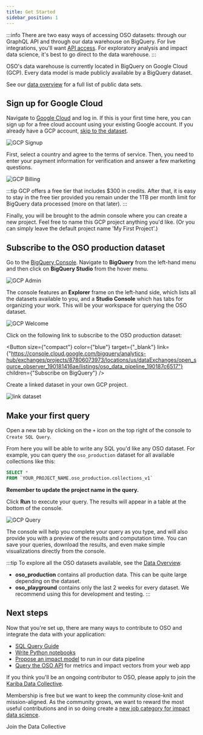```yaml
---
title: Get Started
sidebar_position: 1
---
```



:::info
There are two easy ways of accessing OSO datasets: through our GraphQL API
and through our data warehouse on BigQuery. 
For live integrations, you'll want [API access](../integrate/api.md).
For exploratory analysis and impact data science,
it's best to go direct to the data warehouse. 
:::

OSO's data warehouse is currently located in BigQuery on Google Cloud (GCP).
Every data model is made publicly available by a BigQuery dataset.

See our [data overview](../integrate/overview/index.mdx)
for a full list of public data sets. 

## Sign up for Google Cloud

Navigate to [Google Cloud](https://cloud.google.com/) and log in.
If this is your first time here, you can sign up for a free cloud account
using your existing Google account.
If you already have a GCP account,
[skip to the dataset](#subscribe-to-the-oso-production-dataset).

![GCP Signup](./gcp_signup.png)

First, select a country and agree to the terms of service.
Then, you need to enter your payment information for verification
and answer a few marketing questions.

![GCP Billing](./gcp_billing.png)

:::tip
GCP offers a free tier that includes $300 in credits. After that, it is easy to stay in the free tier provided you remain under the
1TB per month limit for BigQuery data processed (more on that later).
:::

Finally, you will be brought to the admin console where you can create a new project.
Feel free to name this GCP project anything you'd like.
(Or you can simply leave the default project name 'My First Project'.)

## Subscribe to the OSO production dataset

Go to the [BigQuery Console](https://console.cloud.google.com/bigquery).
Navigate to **BigQuery** from the left-hand menu and
then click on **BigQuery Studio** from the hover menu.

![GCP Admin](./gcp_admin.png)

The console features an **Explorer** frame on the left-hand side,
which lists all the datasets available to you,
and a **Studio Console** which has tabs for organizing your work.
This will be your workspace for querying the OSO dataset.

![GCP Welcome](./gcp_welcome.png)

Click on the following link to subscribe to the OSO production dataset:

<Button
  size={"compact"}
  color={"blue"}
  target={"_blank"}
  link={"https://console.cloud.google.com/bigquery/analytics-hub/exchanges/projects/87806073973/locations/us/dataExchanges/open_source_observer_190181416ae/listings/oso_data_pipeline_190187c6517"}
  children={"Subscribe on BigQuery"}
/>

Create a linked dataset in your own GCP project.

![link dataset](../integrate/overview/bigquery_subscribe.png)

## Make your first query

Open a new tab by clicking on the `+` icon
on the top right of the console to `Create SQL Query`.

From here you will be able to write any SQL you'd like any OSO dataset.
For example, you can query the `oso_production` dataset for 
all available collections like this:

```sql
SELECT *
FROM `YOUR_PROJECT_NAME.oso_production.collections_v1`
```

**Remember to update the project name in the query.**

Click **Run** to execute your query.
The results will appear in a table at the bottom of the console.

![GCP Query](./gcp_query.png)

The console will help you complete your query as you type, and will also provide you with a preview of the results and computation time. 
You can save your queries, download the results, and even make simple visualizations directly from the console.

:::tip
To explore all the OSO datasets available, see the 
[Data Overview](../integrate/overview/index.mdx).

- **oso\_production** contains all production data. This can be quite large depending on the dataset.
- **oso\_playground** contains only the last 2 weeks for every dataset. We recommend using this for development and testing.
:::

## Next steps

Now that you're set up, there are many ways to contribute to OSO and integrate the data with your application:

- [SQL Query Guide](../integrate/query-data.mdx)
- [Write Python notebooks](../integrate/python-notebooks.md)
- [Propose an impact model](../contribute/impact-models.md) to run in our data pipeline
- [Query the OSO API](../integrate/api.md) for metrics and impact vectors from your web app

If you think you'll be an ongoing contributor to OSO,
please apply to join the [Kariba Data Collective](https://www.kariba.network). 

Membership is free but we want to keep the community close-knit and mission-aligned.
As the community grows, we want to reward the most useful contributions and
in so doing create a [new job category for impact data science](https://docs.opensource.observer/blog/impact-data-scientists).

<Link to="https://www.kariba.network" className="button button--secondary button--lg">Join the Data Collective</Link>
